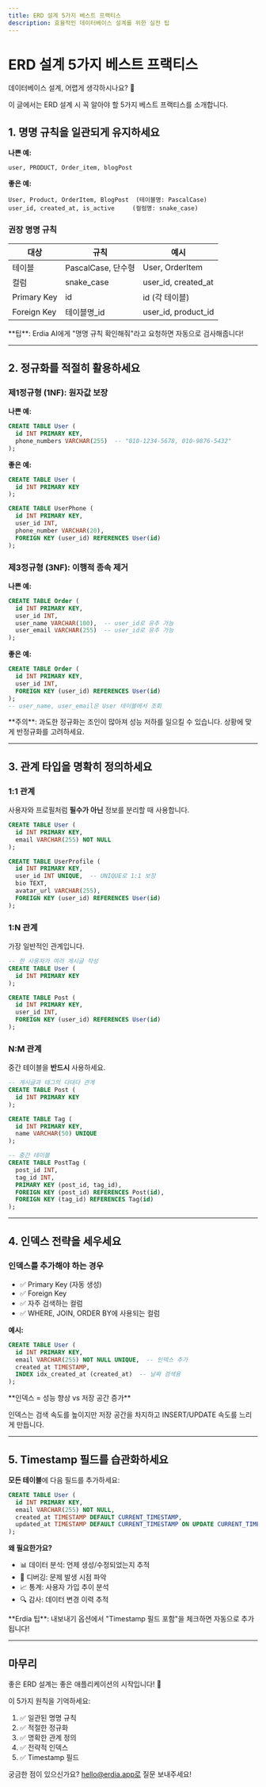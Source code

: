 ```yaml
---
title: ERD 설계 5가지 베스트 프랙티스
description: 효율적인 데이터베이스 설계를 위한 실전 팁
---
```


# ERD 설계 5가지 베스트 프랙티스

데이터베이스 설계, 어렵게 생각하시나요? 🤔

이 글에서는 ERD 설계 시 꼭 알아야 할 5가지 베스트 프랙티스를 소개합니다.

## 1. 명명 규칙을 일관되게 유지하세요

**나쁜 예:**
```
user, PRODUCT, Order_item, blogPost
```

**좋은 예:**
```
User, Product, OrderItem, BlogPost  (테이블명: PascalCase)
user_id, created_at, is_active     (컬럼명: snake_case)
```

### 권장 명명 규칙

| 대상 | 규칙 | 예시 |
|------|------|------|
| 테이블 | PascalCase, 단수형 | User, OrderItem |
| 컬럼 | snake_case | user_id, created_at |
| Primary Key | id | id (각 테이블) |
| Foreign Key | 테이블명_id | user_id, product_id |

<Callout type="success">
**팁**: Erdia AI에게 "명명 규칙 확인해줘"라고 요청하면 자동으로 검사해줍니다!
</Callout>

---

## 2. 정규화를 적절히 활용하세요

### 제1정규형 (1NF): 원자값 보장

**나쁜 예:**
```sql
CREATE TABLE User (
  id INT PRIMARY KEY,
  phone_numbers VARCHAR(255)  -- "010-1234-5678, 010-9876-5432"
);
```

**좋은 예:**
```sql
CREATE TABLE User (
  id INT PRIMARY KEY
);

CREATE TABLE UserPhone (
  id INT PRIMARY KEY,
  user_id INT,
  phone_number VARCHAR(20),
  FOREIGN KEY (user_id) REFERENCES User(id)
);
```

### 제3정규형 (3NF): 이행적 종속 제거

**나쁜 예:**
```sql
CREATE TABLE Order (
  id INT PRIMARY KEY,
  user_id INT,
  user_name VARCHAR(100),  -- user_id로 유추 가능
  user_email VARCHAR(255)  -- user_id로 유추 가능
);
```

**좋은 예:**
```sql
CREATE TABLE Order (
  id INT PRIMARY KEY,
  user_id INT,
  FOREIGN KEY (user_id) REFERENCES User(id)
);
-- user_name, user_email은 User 테이블에서 조회
```

<Callout type="warning">
**주의**: 과도한 정규화는 조인이 많아져 성능 저하를 일으킬 수 있습니다. 상황에 맞게 반정규화를 고려하세요.
</Callout>

---

## 3. 관계 타입을 명확히 정의하세요

### 1:1 관계

사용자와 프로필처럼 **필수가 아닌** 정보를 분리할 때 사용합니다.

```sql
CREATE TABLE User (
  id INT PRIMARY KEY,
  email VARCHAR(255) NOT NULL
);

CREATE TABLE UserProfile (
  id INT PRIMARY KEY,
  user_id INT UNIQUE,  -- UNIQUE로 1:1 보장
  bio TEXT,
  avatar_url VARCHAR(255),
  FOREIGN KEY (user_id) REFERENCES User(id)
);
```

### 1:N 관계

가장 일반적인 관계입니다.

```sql
-- 한 사용자가 여러 게시글 작성
CREATE TABLE User (
  id INT PRIMARY KEY
);

CREATE TABLE Post (
  id INT PRIMARY KEY,
  user_id INT,
  FOREIGN KEY (user_id) REFERENCES User(id)
);
```

### N:M 관계

중간 테이블을 **반드시** 사용하세요.

```sql
-- 게시글과 태그의 다대다 관계
CREATE TABLE Post (
  id INT PRIMARY KEY
);

CREATE TABLE Tag (
  id INT PRIMARY KEY,
  name VARCHAR(50) UNIQUE
);

-- 중간 테이블
CREATE TABLE PostTag (
  post_id INT,
  tag_id INT,
  PRIMARY KEY (post_id, tag_id),
  FOREIGN KEY (post_id) REFERENCES Post(id),
  FOREIGN KEY (tag_id) REFERENCES Tag(id)
);
```

---

## 4. 인덱스 전략을 세우세요

### 인덱스를 추가해야 하는 경우

- ✅ Primary Key (자동 생성)
- ✅ Foreign Key
- ✅ 자주 검색하는 컬럼
- ✅ WHERE, JOIN, ORDER BY에 사용되는 컬럼

**예시:**
```sql
CREATE TABLE User (
  id INT PRIMARY KEY,
  email VARCHAR(255) NOT NULL UNIQUE,  -- 인덱스 추가
  created_at TIMESTAMP,
  INDEX idx_created_at (created_at)  -- 날짜 검색용
);
```

<Callout type="info">
**인덱스 = 성능 향상 vs 저장 공간 증가**

인덱스는 검색 속도를 높이지만 저장 공간을 차지하고 INSERT/UPDATE 속도를 느리게 만듭니다.
</Callout>

---

## 5. Timestamp 필드를 습관화하세요

**모든 테이블**에 다음 필드를 추가하세요:

```sql
CREATE TABLE User (
  id INT PRIMARY KEY,
  email VARCHAR(255) NOT NULL,
  created_at TIMESTAMP DEFAULT CURRENT_TIMESTAMP,
  updated_at TIMESTAMP DEFAULT CURRENT_TIMESTAMP ON UPDATE CURRENT_TIMESTAMP
);
```

**왜 필요한가요?**
- 📊 데이터 분석: 언제 생성/수정되었는지 추적
- 🐛 디버깅: 문제 발생 시점 파악
- 📈 통계: 사용자 가입 추이 분석
- 🔍 감사: 데이터 변경 이력 추적

<Callout type="success">
**Erdia 팁**: 내보내기 옵션에서 "Timestamp 필드 포함"을 체크하면 자동으로 추가됩니다!
</Callout>

---

## 마무리

좋은 ERD 설계는 좋은 애플리케이션의 시작입니다! 🚀

이 5가지 원칙을 기억하세요:
1. ✅ 일관된 명명 규칙
2. ✅ 적절한 정규화
3. ✅ 명확한 관계 정의
4. ✅ 전략적 인덱스
5. ✅ Timestamp 필드

궁금한 점이 있으신가요? hello@erdia.app로 질문 보내주세요!

